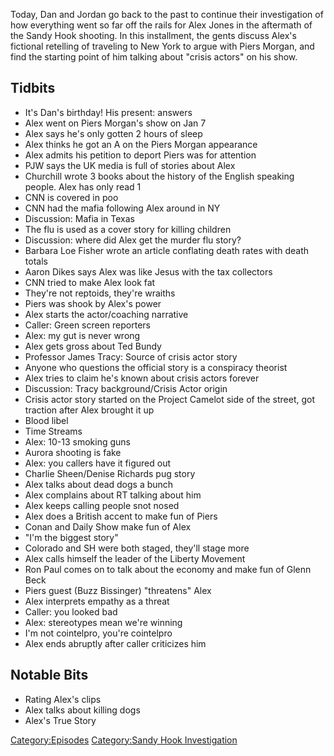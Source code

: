 {{DEFAULTSORT:
    #_EPISODE_0288:January 7-9, 2013
}}{{Episode
    | title             = January 7-9, 2013
    | caption           = [https://knowledgefight.libsyn.com/knowledge-fight-january-7-9-2013 Listen to this episode on Libsyn]
    | episodeNumber     = 288
    | length            = 01:50:37
    | airDate           = April 24, 2019
    | coverageStartDate = January 7, 2013
    | coverageEndDate   = January 9, 2013
    | episodeType       = [[:Category:Sandy Hook Investigation|Sandy Hook Investigation]]
    | appearance        = [[John Rappaport]], [[Piers Morgan]], [[Paul Joseph Watson]], [[William Churchill]], [[General Albert Stubblebine]], [[Dr Rima Laibow]], [[Barbara Loe Fisher]], [[Aaron Dikes]], [[Ted Bundy]], [[Professor James Tracy]], [[Charlie Sheen]], [[Denise Richards]], [[Ron Paul]], [[Larry Pratt]], [[Buzz Bissinger]]
    | beverage          = Orange Vanilla Coke
    | oocDrop           = I don't like scammers; I really like John Rappaport
    | previousEpisode   = [[287: April 15-18, 2019]]
    | nextEpisode       = [[289: January 10-13, 2013]]
}}

{{Stub}}

Today, Dan and Jordan go back to the past to continue their investigation of how everything went so far off the rails for Alex Jones in the aftermath of the Sandy Hook shooting. In this installment, the gents discuss Alex's fictional retelling of traveling to New York to argue with Piers Morgan, and find the starting point of him talking about "crisis actors" on his show.

==Tidbits==

*It's Dan's birthday! His present: answers
*Alex went on Piers Morgan's show on Jan 7
*Alex says he's only gotten 2 hours of sleep
*Alex thinks he got an A on the Piers Morgan appearance
*Alex admits his petition to deport Piers was for attention
*PJW says the UK media is full of stories about Alex
*Churchill wrote 3 books about the history of the English speaking people. Alex has only read 1
*CNN is covered in poo
*CNN had the mafia following Alex around in NY
*Discussion: Mafia in Texas
*The flu is used as a cover story for killing children
*Discussion: where did Alex get the murder flu story?
*Barbara Loe Fisher wrote an article conflating death rates with death totals
*Aaron Dikes says Alex was like Jesus with the tax collectors
*CNN tried to make Alex look fat
*They're not reptoids, they're wraiths
*Piers was shook by Alex's power
*Alex starts the actor/coaching narrative
*Caller: Green screen reporters
*Alex: my gut is never wrong
*Alex gets gross about Ted Bundy
*Professor James Tracy: Source of crisis actor story
*Anyone who questions the official story is a conspiracy theorist
*Alex tries to claim he's known about crisis actors forever
*Discussion: Tracy background/Crisis Actor origin
*Crisis actor story started on the Project Camelot side of the street, got traction after Alex brought it up
*Blood libel
*Time Streams
*Alex: 10-13 smoking guns
*Aurora shooting is fake
*Alex: you callers have it figured out
*Charlie Sheen/Denise Richards pug story
*Alex talks about dead dogs a bunch
*Alex complains about RT talking about him
*Alex keeps calling people snot nosed
*Alex does a British accent to make fun of Piers
*Conan and Daily Show make fun of Alex
*"I'm the biggest story"
*Colorado and SH were both staged, they'll stage more
*Alex calls himself the leader of the Liberty Movement
*Ron Paul comes on to talk about the economy and make fun of Glenn Beck
*Piers guest (Buzz Bissinger) "threatens" Alex
*Alex interprets empathy as a threat
*Caller: you looked bad
*Alex: stereotypes mean we're winning
*I'm not cointelpro, you're cointelpro
*Alex ends abruptly after caller criticizes him

==Notable Bits==

*Rating Alex's clips
*Alex talks about killing dogs
*Alex's True Story

[[Category:Episodes]]
[[Category:Sandy Hook Investigation]]
